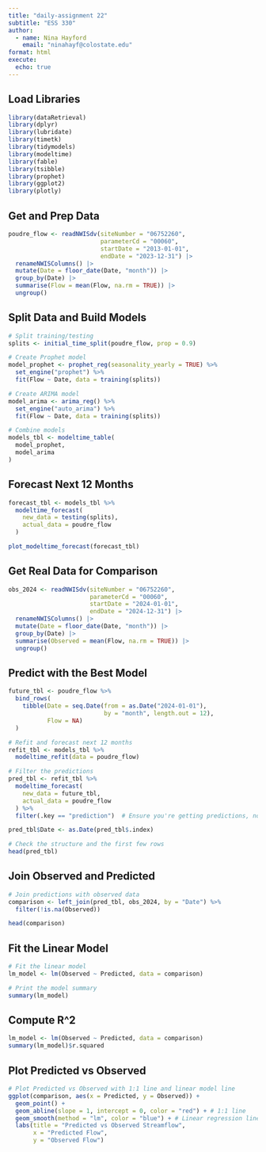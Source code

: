 ```yaml
---
title: "daily-assignment 22"
subtitle: "ESS 330"
author: 
  - name: Nina Hayford 
    email: "ninahayf@colostate.edu"
format: html
execute: 
  echo: true
---
```


## Load Libraries 
```r
library(dataRetrieval)
library(dplyr)
library(lubridate)
library(timetk)
library(tidymodels)
library(modeltime)
library(fable)
library(tsibble)
library(prophet)
library(ggplot2)
library(plotly)
```

## Get and Prep Data 
```r
poudre_flow <- readNWISdv(siteNumber = "06752260",
                          parameterCd = "00060",
                          startDate = "2013-01-01",
                          endDate = "2023-12-31") |>
  renameNWISColumns() |>
  mutate(Date = floor_date(Date, "month")) |>
  group_by(Date) |>
  summarise(Flow = mean(Flow, na.rm = TRUE)) |>
  ungroup()
```

## Split Data and Build Models 
```r
# Split training/testing
splits <- initial_time_split(poudre_flow, prop = 0.9)

# Create Prophet model
model_prophet <- prophet_reg(seasonality_yearly = TRUE) %>%
  set_engine("prophet") %>%
  fit(Flow ~ Date, data = training(splits))

# Create ARIMA model
model_arima <- arima_reg() %>%
  set_engine("auto_arima") %>%
  fit(Flow ~ Date, data = training(splits))

# Combine models
models_tbl <- modeltime_table(
  model_prophet,
  model_arima
)
```

## Forecast Next 12 Months 
```r
forecast_tbl <- models_tbl %>%
  modeltime_forecast(
    new_data = testing(splits),
    actual_data = poudre_flow
  )
```
```r
plot_modeltime_forecast(forecast_tbl)
```

## Get Real Data for Comparison 
```r
obs_2024 <- readNWISdv(siteNumber = "06752260",
                       parameterCd = "00060",
                       startDate = "2024-01-01",
                       endDate = "2024-12-31") |>
  renameNWISColumns() |>
  mutate(Date = floor_date(Date, "month")) |>
  group_by(Date) |>
  summarise(Observed = mean(Flow, na.rm = TRUE)) |>
  ungroup()
```

## Predict with the Best Model 
```r
future_tbl <- poudre_flow %>%
  bind_rows(
    tibble(Date = seq.Date(from = as.Date("2024-01-01"),
                           by = "month", length.out = 12),
           Flow = NA)
  )

# Refit and forecast next 12 months
refit_tbl <- models_tbl %>%
  modeltime_refit(data = poudre_flow)

# Filter the predictions
pred_tbl <- refit_tbl %>%
  modeltime_forecast(
    new_data = future_tbl,
    actual_data = poudre_flow
  ) %>%
  filter(.key == "prediction")  # Ensure you're getting predictions, not actual values

pred_tbl$Date <- as.Date(pred_tbl$.index)

# Check the structure and the first few rows
head(pred_tbl)
```

## Join Observed and Predicted 
```r
# Join predictions with observed data
comparison <- left_join(pred_tbl, obs_2024, by = "Date") %>%
  filter(!is.na(Observed))

head(comparison)
```
## Fit the Linear Model
```r
# Fit the linear model
lm_model <- lm(Observed ~ Predicted, data = comparison)

# Print the model summary
summary(lm_model)
```

## Compute R^2
```r
lm_model <- lm(Observed ~ Predicted, data = comparison)
summary(lm_model)$r.squared
```

## Plot Predicted vs Observed 
```r
# Plot Predicted vs Observed with 1:1 line and linear model line
ggplot(comparison, aes(x = Predicted, y = Observed)) +
  geom_point() +
  geom_abline(slope = 1, intercept = 0, color = "red") + # 1:1 line
  geom_smooth(method = "lm", color = "blue") + # Linear regression line
  labs(title = "Predicted vs Observed Streamflow",
       x = "Predicted Flow",
       y = "Observed Flow")
```